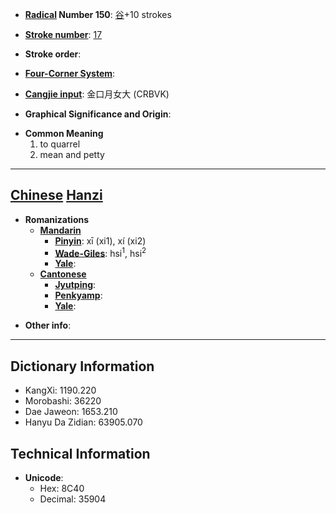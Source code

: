 * '''[[Wiktionary:Chinese radical index| Radical]] Number 150''': [[Wiktionary:Chinese radical index 谷|谷]]+10 strokes

* '''[[Wiktionary:Chinese total strokes index|Stroke number]]''': [[Wiktionary:Chinese total strokes index 17|17]]

* '''Stroke order''': 

* '''[[Wiktionary:Chinese four corner index|Four-Corner System]]''': 

* '''[[Wiktionary:Chinese Cangjie index|Cangjie input]]''': 金口月女大 (CRBVK)

* '''Graphical Significance and Origin''': 

* '''Common Meaning'''
*#to quarrel
*# mean and petty


----

== [[Chinese]] [[Hanzi]] ==

* '''Romanizations'''
** '''[[Mandarin]]'''
*** '''[[Pinyin]]''': xī (xi1), xí (xi2)
*** '''[[Wade-Giles]]''': hsi<sup>1</sup>, hsi<sup>2</sup>
*** '''[[Yale]]''': 
** '''[[Cantonese]]'''
*** '''[[Jyutping]]''':
*** '''[[Penkyamp]]''': 
*** '''[[Yale]]''': 

* '''Other info''': 

----

== Dictionary Information ==

* KangXi: 1190.220
* Morobashi: 36220
* Dae Jaweon: 1653.210
* Hanyu Da Zidian: 63905.070

== Technical Information ==

* '''Unicode''':
** Hex: 8C40
** Decimal: 35904